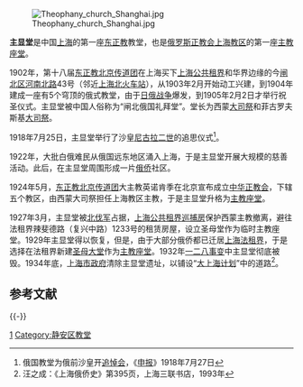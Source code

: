 [[Image:Theophany_church_Shanghai.jpg|thumb]]

'''主显堂'''是中国[[上海|上海]]的第一座[[东正教|东正教]]教堂，也是[[俄罗斯正教会|俄罗斯正教会]][[东正教上海教区|上海教区]]的第一座[[主教座堂|主教座堂]]。

1902年，第十八届[[东正教北京传道团|东正教北京传道团]]在上海买下[[上海公共租界|上海公共租界]]和华界边缘的今[[闸北区|闸北区]][[河南北路|河南北路]]43号（邻近[[上海北火车站|上海北火车站]]），从1903年2月开始动工兴建，到1904年建成一座有5个穹顶的俄式教堂，由于[[日俄战争|日俄战争]]爆发，到1905年2月2日才举行祝圣仪式。主显堂被中国人俗称为“闸北俄国礼拜堂”。堂长为西蒙[[大司祭|大司祭]]和菲古罗夫斯基[[大司祭|大司祭]]。

1918年7月25日，主显堂举行了沙皇[[尼古拉二世|尼古拉二世]]的追思仪式<ref>俄国教堂为俄前沙皇开[[追悼会|追悼会]]，《[[申报|申报]]》1918年7月27日</ref>。 

1922年，大批白俄难民从俄国远东地区涌入上海，于是主显堂开展大规模的慈善活动。此后，在主显堂周围形成一片[[上海白俄|俄侨]]社区。

1924年5月，[[东正教北京传道团|东正教北京传道团]]大主教英诺肯季在北京宣布成立[[中华正教会|中华正教会]]，下辖五个教区，由西蒙大司祭担任上海教区主教，于是主显堂升格为[[主教座堂|主教座堂]]。

1927年3月，主显堂被[[北伐军|北伐军]]占据，[[上海公共租界巡捕房|上海公共租界巡捕房]]保护西蒙主教撤离，避往法租界辣斐德路（复兴中路）1233号的租赁房屋，设立圣母堂作为临时主教座堂。1929年主显堂得以恢复，但是，由于大部分俄侨都已迁居[[上海法租界|上海法租界]]，于是选择在法租界新建[[圣母大堂_(上海)|圣母大堂]]作为[[主教座堂|主教座堂]]。1932年[[一二八事变|一二八事变]]中主显堂彻底被毁。1934年底，[[上海市政府_(中华民国)|上海市政府]]清除主显堂遗址，以铺设“[[大上海计划|大上海计划]]”中的道路<ref>汪之成：《上海俄侨史》第395页，上海三联书店，1993年</ref>。

==参考文献==
{{Reflist}}

{{-}}
{{s-start}}
{{s-new}}
{{s-title|[[俄罗斯正教会|俄罗斯正教会]]上海[[教区|教区]][[主教座堂|主教座堂]]|1905年－1932年毁于[[一二八事变|一二八事变]]}}
{{s-after|[[圣母大堂|圣母大堂]]|1936年起}}
{{s-end}}

[[Category:上海东正教主教座堂|1]]
[[Category:静安区教堂|Category:静安区教堂]]
